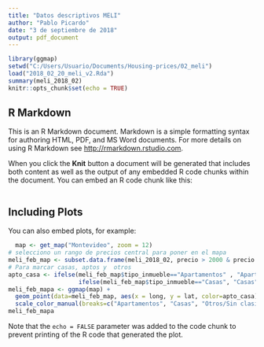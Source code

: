 ```yaml
---
title: "Datos descriptivos MELI"
author: "Pablo Picardo"
date: "3 de septiembre de 2018"
output: pdf_document
---
```


```r
library(ggmap)
setwd("C:/Users/Usuario/Documents/Housing-prices/02_meli")
load("2018_02_20_meli_v2.Rda")
summary(meli_2018_02)
knitr::opts_chunk$set(echo = TRUE)
```

## R Markdown

This is an R Markdown document. Markdown is a simple formatting syntax for authoring HTML, PDF, and MS Word documents. For more details on using R Markdown see <http://rmarkdown.rstudio.com>.

When you click the **Knit** button a document will be generated that includes both content as well as the output of any embedded R code chunks within the document. You can embed an R code chunk like this:

```r

```

## Including Plots

You can also embed plots, for example:

```r
  map <- get_map("Montevideo", zoom = 12)
# selecciono un rango de precios central para poner en el mapa
meli_feb_map <- subset.data.frame(meli_2018_02, precio > 2000 & precio < 1800000)
# Para marcar casas, aptos y  otros
apto_casa <- ifelse(meli_feb_map$tipo_inmueble=="Apartamentos" , "Apartamentos", 
                    ifelse(meli_feb_map$tipo_inmueble=="Casas", "Casas", "Otros/Sin clasificar"))
meli_feb_mapa <- ggmap(map) +
  geom_point(data=meli_feb_map, aes(x = long, y = lat, color=apto_casa) , size=0.5 , alpha=0.3)+
  scale_color_manual(breaks=c("Apartamentos", "Casas", "Otros/Sin clasificar"), values=c("dodgerblue","firebrick1", "gray20"))
meli_feb_mapa 

```

Note that the `echo = FALSE` parameter was added to the code chunk to prevent printing of the R code that generated the plot.
